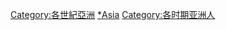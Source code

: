 {{container}}
{{Portal|亞洲|歷史|人物}}
[[Category:各世紀亞洲|Category:各世紀亞洲]]
[[Category:各世紀人物|*Asia]]
[[Category:各时期亚洲人|Category:各时期亚洲人]]